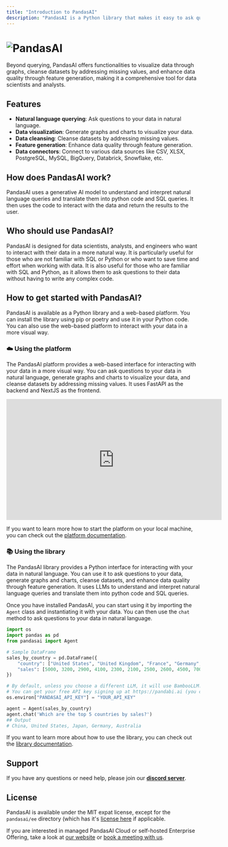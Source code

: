 ```yaml
---
title: "Introduction to PandasAI"
description: "PandasAI is a Python library that makes it easy to ask questions to your data in natural language."
---
```


# ![PandasAI](https://github.com/Sinaptik-AI/pandas-ai/blob/main/assets/logo.png?raw=true)

Beyond querying, PandasAI offers functionalities to visualize data through graphs, cleanse datasets by addressing missing values, and enhance data quality through feature generation, making it a comprehensive tool for data scientists and analysts.

## Features

- **Natural language querying**: Ask questions to your data in natural language.
- **Data visualization**: Generate graphs and charts to visualize your data.
- **Data cleansing**: Cleanse datasets by addressing missing values.
- **Feature generation**: Enhance data quality through feature generation.
- **Data connectors**: Connect to various data sources like CSV, XLSX, PostgreSQL, MySQL, BigQuery, Databrick, Snowflake, etc.

## How does PandasAI work?

PandasAI uses a generative AI model to understand and interpret natural language queries and translate them into python code and SQL queries. It then uses the code to interact with the data and return the results to the user.

## Who should use PandasAI?

PandasAI is designed for data scientists, analysts, and engineers who want to interact with their data in a more natural way. It is particularly useful for those who are not familiar with SQL or Python or who want to save time and effort when working with data. It is also useful for those who are familiar with SQL and Python, as it allows them to ask questions to their data without having to write any complex code.

## How to get started with PandasAI?

PandasAI is available as a Python library and a web-based platform. You can install the library using pip or poetry and use it in your Python code. You can also use the web-based platform to interact with your data in a more visual way.

### ☁️ Using the platform

The PandasAI platform provides a web-based interface for interacting with your data in a more visual way. You can ask questions to your data in natural language, generate graphs and charts to visualize your data, and cleanse datasets by addressing missing values. It uses FastAPI as the backend and NextJS as the frontend.

<iframe
  width="560"
  height="315"
  src="https://www.youtube.com/embed/kh61wEy9GYM"
  title="PandasAI UI"
  frameborder="0"
  allow="accelerometer; autoplay; clipboard-write; encrypted-media; gyroscope; picture-in-picture"
  allowfullscreen
></iframe>

If you want to learn more how to start the platform on your local machine, you can check out the [platform documentation](platform.mdx).

### 📚 Using the library

The PandasAI library provides a Python interface for interacting with your data in natural language. You can use it to ask questions to your data, generate graphs and charts, cleanse datasets, and enhance data quality through feature generation. It uses LLMs to understand and interpret natural language queries and translate them into python code and SQL queries.

Once you have installed PandasAI, you can start using it by importing the `Agent` class and instantiating it with your data. You can then use the `chat` method to ask questions to your data in natural language.

```python
import os
import pandas as pd
from pandasai import Agent

# Sample DataFrame
sales_by_country = pd.DataFrame({
    "country": ["United States", "United Kingdom", "France", "Germany", "Italy", "Spain", "Canada", "Australia", "Japan", "China"],
    "sales": [5000, 3200, 2900, 4100, 2300, 2100, 2500, 2600, 4500, 7000]
})

# By default, unless you choose a different LLM, it will use BambooLLM.
# You can get your free API key signing up at https://pandabi.ai (you can also configure it in your .env file)
os.environ["PANDASAI_API_KEY"] = "YOUR_API_KEY"

agent = Agent(sales_by_country)
agent.chat('Which are the top 5 countries by sales?')
## Output
# China, United States, Japan, Germany, Australia
```

If you want to learn more about how to use the library, you can check out the [library documentation](library.mdx).

## Support

If you have any questions or need help, please join our **[discord server](https://discord.gg/kF7FqH2FwS)**.

## License

PandasAI is available under the MIT expat license, except for the `pandasai/ee` directory (which has it's [license here](https://github.com/Sinaptik-AI/pandas-ai/blob/master/pandasai/ee/LICENSE) if applicable.

If you are interested in managed PandasAI Cloud or self-hosted Enterprise Offering, take a look at [our website](https://pandas-ai.com) or [book a meeting with us](https://zcal.co/gventuri/pandas-ai-demo).
